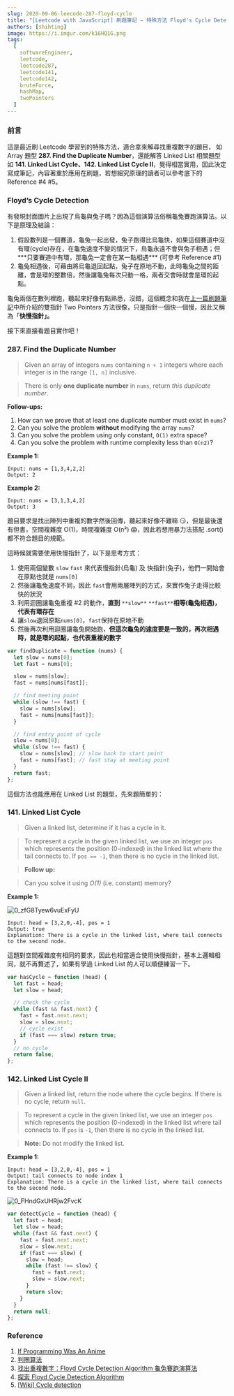 ```yaml
---
slug: 2020-09-06-leecode-287-floyd-cycle
title: "[Leetcode with JavaScript] 刷題筆記 — 特殊方法 Floyd's Cycle Detection"
authors: [shihting]
image: https://i.imgur.com/k16HQ1G.png
tags:
  [
    softwareEngineer,
    leetcode,
    leetcode287,
    leetcode141,
    leetcode142,
    bruteForce,
    hashMap,
    twoPointers
  ]
---
```


<MDXImg
  src="https://i.imgur.com/k16HQ1G.png"
  source="http://1algo1week.warriorkitty.com/algorithm/2017/06/11/floyds-cycle-finding-algorithm.html"
/>

### 前言

這是最近刷 Leetcode 學習到的特殊方法，適合拿來解尋找重複數字的題目， 如 Array 題型 **287. Find the Duplicate Number**，還能解答 Linked List 相關題型如 **141. Linked List Cycle、142. Linked List Cycle II**，覺得相當實用，因此決定寫成筆記，內容著重於應用在刷題，若想細究原理的讀者可以參考底下的 Reference #4 #5。

<!--truncate-->

### Floyd’s Cycle Detection

有發現封面圖片上出現了烏龜與兔子嗎？因為這個演算法俗稱龜兔賽跑演算法。以下是原理及結論：

1. 假設數列是一個賽道，龜兔一起出發，兔子跑得比烏龜快，如果這個賽道中沒有環(cycle)存在，在龜兔速度不變的情況下，烏龜永遠不會與兔子相遇；但**\*只要賽道中有環，那龜兔一定會在某一點相遇\*** (可參考 Reference #1)
2. 龜兔相遇後，可藉由將烏龜退回起點，兔子在原地不動，此時龜兔之間的距離，會是環的整數倍，然後讓龜兔每次只動一格，兩者交會時就會是環的起點。

龜兔兩個在數列裡跑，聽起來好像有點熟悉，沒錯，這個概念和我在[上一篇刷題筆記](https://medium.com/@mercedes722s/leetcode-with-javascript-刷題筆記-第一題-two-sum-就學會三種-approach-59ae63cebe29)中所介紹的雙指針 Two Pointers 方法很像，只是指針一個快一個慢，因此又稱為「**快慢指針」。**

接下來直接看題目實作吧！

### 287. Find the Duplicate Number

> Given an array of integers `nums` containing `n + 1` integers where each integer is in the range `[1, n]` inclusive.

> There is only **one duplicate number** in `nums`, return _this duplicate number_.

**Follow-ups:**

1. How can we prove that at least one duplicate number must exist in `nums`?
2. Can you solve the problem **without** modifying the array `nums`?
3. Can you solve the problem using only constant, `O(1)` extra space?
4. Can you solve the problem with runtime complexity less than `O(n2)`?

**Example 1:**

```
Input: nums = [1,3,4,2,2]
Output: 2
```

**Example 2:**

```
Input: nums = [3,1,3,4,2]
Output: 3
```

題目要求是找出陣列中重複的數字然後回傳，聽起來好像不難嘛 😏，但是最後還有但書，空間複雜度 O(1)，時間複雜度 O(n²) 😱，因此若想用暴力法搭配 .sort() 都不符合題目的規範。

這時候就需要使用快慢指針了，以下是思考方式：

1. 使用兩個變數 `slow` `fast` 來代表慢指針(烏龜) 及 快指針(兔子)，他們一開始會在原點也就是 `nums[0]`
2. 然後讓龜兔速度不同，因此 `fast`會用兩層陣列的方式，來實作兔子走得比較快的狀況
3. 利用迴圈讓龜兔重複 #2 的動作，**直到** `**slow**` `**fast**`**相等(龜兔相遇)，代表有環存在**
4. 讓`slow`退回原點`nums[0]`，`fast`保持在原地不動
5. 然後再次利用迴圈讓龜兔開始跑，**但這次龜兔的速度要是一致的，再次相遇時，就是環的起點，也代表重複的數字**

```javascript
var findDuplicate = function (nums) {
  let slow = nums[0];
  let fast = nums[0];

  slow = nums[slow];
  fast = nums[nums[fast]];

  // find meeting point
  while (slow !== fast) {
    slow = nums[slow];
    fast = nums[nums[fast]];
  }

  // find entry point of cycle
  slow = nums[0];
  while (slow !== fast) {
    slow = nums[slow]; // slow back to start point
    fast = nums[fast]; // fast stay at meeting point
  }
  return fast;
};
```

這個方法也能應用在 Linked List 的題型，先來題簡單的：

### 141. Linked List Cycle

> Given a linked list, determine if it has a cycle in it.

> To represent a cycle in the given linked list, we use an integer `pos` which represents the position (0-indexed) in the linked list where the tail connects to. If `pos == -1`, then there is no cycle in the linked list.

> **Follow up:**

> Can you solve it using _O(1)_ (i.e. constant) memory?

**Example 1:**

![0_zfG8Tyew6vuExFyU](https://i.imgur.com/I2RQZcE.png)

```
Input: head = [3,2,0,-4], pos = 1
Output: true
Explanation: There is a cycle in the linked list, where tail connects to the second node.
```

這題對空間複雜度有相同的要求，因此也相當適合使用快慢指針，基本上邏輯相同，就不再贅述了，如果有學過 Linked List 的人可以順便練習一下。

```javascript
var hasCycle = function (head) {
  let fast = head;
  let slow = head;

  // check the cycle
  while (fast && fast.next) {
    fast = fast.next.next;
    slow = slow.next;
    // cycle exist
    if (fast === slow) return true;
  }
  // no cycle
  return false;
};
```

### 142. Linked List Cycle II

> Given a linked list, return the node where the cycle begins. If there is no cycle, return `null`.

> To represent a cycle in the given linked list, we use an integer `pos` which represents the position (0-indexed) in the linked list where tail connects to. If `pos` is `-1`, then there is no cycle in the linked list.

> **Note:** Do not modify the linked list.

**Example 1:**

```
Input: head = [3,2,0,-4], pos = 1
Output: tail connects to node index 1
Explanation: There is a cycle in the linked list, where tail connects to the second node.
```

![0_FHndGxUHRjw2FvcK](https://i.imgur.com/Rd1i1Pv.png)

```javascript
var detectCycle = function (head) {
  let fast = head;
  let slow = head;
  while (fast && fast.next) {
    fast = fast.next.next;
    slow = slow.next;
    if (fast === slow) {
      slow = head;
      while (fast !== slow) {
        fast = fast.next;
        slow = slow.next;
      }
      return slow;
    }
  }
  return null;
};
```

### Reference

1. [If Programming Was An Anime](https://www.youtube.com/watch?v=pKO9UjSeLew)
2. [判圈算法](https://blog.csdn.net/u011221820/article/details/78821464)
3. [找出重複數字：Floyd Cycle Detection Algorithm 龜兔賽跑演算法](https://medium.com/@chiafangsung/找出重複數字-floyd-cycle-detection-algorithm-龜兔賽跑演算法-c7c2a0315f68)
4. [探索 Floyd Cycle Detection Algorithm](https://medium.com/@orionssl/探索-floyd-cycle-detection-algorithm-934cdd05beb9)
5. [[Wiki\] Cycle detection](https://en.wikipedia.org/wiki/Cycle_detection)
